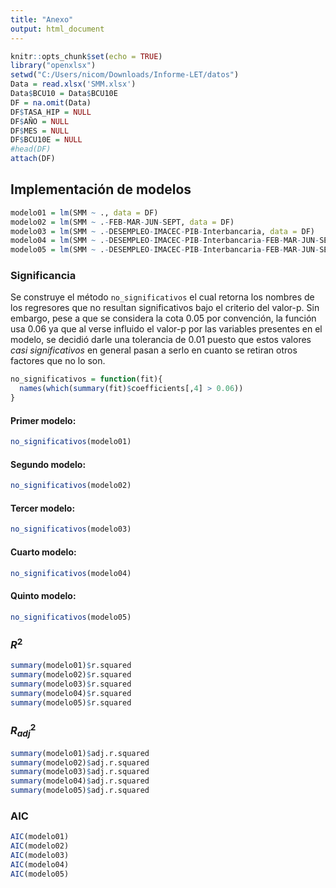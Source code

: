 ```yaml
---
title: "Anexo"
output: html_document
---
```


```r
knitr::opts_chunk$set(echo = TRUE)
library("openxlsx")
setwd("C:/Users/nicom/Downloads/Informe-LET/datos")
Data = read.xlsx('SMM.xlsx')
Data$BCU10 = Data$BCU10E
DF = na.omit(Data)
DF$TASA_HIP = NULL
DF$AÑO = NULL
DF$MES = NULL
DF$BCU10E = NULL
#head(DF)
attach(DF)
```

## Implementación de modelos
```r
modelo01 = lm(SMM ~ ., data = DF)
modelo02 = lm(SMM ~ .-FEB-MAR-JUN-SEPT, data = DF)
modelo03 = lm(SMM ~ .-DESEMPLEO-IMACEC-PIB-Interbancaria, data = DF)
modelo04 = lm(SMM ~ .-DESEMPLEO-IMACEC-PIB-Interbancaria-FEB-MAR-JUN-SEPT, data = DF)
modelo05 = lm(SMM ~ .-DESEMPLEO-IMACEC-PIB-Interbancaria-FEB-MAR-JUN-SEPT-DIC, data = DF)
```

### Significancia

Se construye el método `no_significativos` el cual retorna los nombres de los regresores que no resultan significativos bajo el criterio del valor-p. Sin embargo, pese a que se considera la cota 0.05 por convención, la función usa 0.06 ya que al verse influido el valor-p por las variables presentes en el modelo, se decidió darle una tolerancia de 0.01 puesto que estos valores *casi significativos* en general pasan a serlo en cuanto se retiran otros factores que no lo son.

```r
no_significativos = function(fit){
  names(which(summary(fit)$coefficients[,4] > 0.06))
}
```
#### Primer modelo:
```r
no_significativos(modelo01)
```
#### Segundo modelo:
```r
no_significativos(modelo02)
```
#### Tercer modelo:
```r
no_significativos(modelo03)
```
#### Cuarto modelo:
```r
no_significativos(modelo04)
```
#### Quinto modelo:
```r
no_significativos(modelo05)
```

### $R^2$
```r
summary(modelo01)$r.squared
summary(modelo02)$r.squared
summary(modelo03)$r.squared
summary(modelo04)$r.squared
summary(modelo05)$r.squared
```
### $R_{adj}^2$
```r
summary(modelo01)$adj.r.squared
summary(modelo02)$adj.r.squared
summary(modelo03)$adj.r.squared
summary(modelo04)$adj.r.squared
summary(modelo05)$adj.r.squared
```
### AIC
```r
AIC(modelo01)
AIC(modelo02)
AIC(modelo03)
AIC(modelo04)
AIC(modelo05)
```
